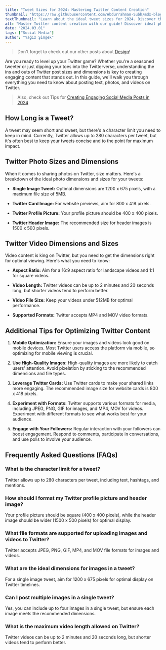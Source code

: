 ```yaml
---
title: "Tweet Sizes for 2024: Mastering Twitter Content Creation"
thumbnail: "https://raw.githubusercontent.com/Abdurrahman-Subh/mdx-blog/main/images/x-measurements.png"
textThumbnail: "Learn about the ideal tweet sizes for 2024. Discover the best photo and video dimensions, tweet character limits, and tips to optimize your Twitter content for maximum engagement."
alt: "Master Twitter content creation with our guide! Discover ideal photo and video dimensions, tweet character limits, and more. Optimize your tweets for maximum impact today!"
date: "2024.03.01"
tags: ["Social Media"]
author: "Yağız Şimşek"
---
```


<CustomImage
    src="https://raw.githubusercontent.com/Abdurrahman-Subh/mdx-blog/main/images/x-measurements.png"
    alt="X (Twitter) Post Sizes and Ratios"
/>

> Don't forget to check out our other posts about [Design](https://stockimg.ai/blog/design)!

Are you ready to level up your Twitter game? Whether you're a seasoned tweeter or just dipping your toes into the Twitterverse, understanding the ins and outs of Twitter post sizes and dimensions is key to creating engaging content that stands out. In this guide, we'll walk you through everything you need to know about posting text, photos, and videos on Twitter.

> Also, check out Tips for [Creating Engaging Social Media Posts in 2024](https://stockimg.ai/blog/design-and-creativity/tips-for-creating-engaging-social-media-posts)

## How Long is a Tweet?

<CustomImage
    src="https://raw.githubusercontent.com/Abdurrahman-Subh/mdx-blog/main/images/x-tweet.png"
    alt="X (Twitter) tweet example"
/>

A tweet may seem short and sweet, but there's a character limit you need to keep in mind. Currently, Twitter allows up to 280 characters per tweet, but it's often best to keep your tweets concise and to the point for maximum impact.

## Twitter Photo Sizes and Dimensions

<CustomImage
    src="https://raw.githubusercontent.com/Abdurrahman-Subh/mdx-blog/main/images/x-photo.png"
    alt="X (Twitter) photo Sizes and Ratios example"
/>

When it comes to sharing photos on Twitter, size matters. Here's a breakdown of the ideal photo dimensions and sizes for your tweets:

- **Single Image Tweet:** Optimal dimensions are 1200 x 675 pixels, with a maximum file size of 5MB.

- **Twitter Card Image:** For website previews, aim for 800 x 418 pixels.

- **Twitter Profile Picture:** Your profile picture should be 400 x 400 pixels.

- **Twitter Header Image:** The recommended size for header images is 1500 x 500 pixels.

## Twitter Video Dimensions and Sizes

<CustomImage
    src="https://raw.githubusercontent.com/Abdurrahman-Subh/mdx-blog/main/images/x-video.png"
    alt="X (Twitter) video Sizes and Ratios example"
/>

Video content is king on Twitter, but you need to get the dimensions right for optimal viewing. Here's what you need to know:

- **Aspect Ratio:** Aim for a 16:9 aspect ratio for landscape videos and 1:1 for square videos.

- **Video Length:** Twitter videos can be up to 2 minutes and 20 seconds long, but shorter videos tend to perform better.

- **Video File Size:** Keep your videos under 512MB for optimal performance.

- **Supported Formats:** Twitter accepts MP4 and MOV video formats.

## Additional Tips for Optimizing Twitter Content

1. **Mobile Optimization:** Ensure your images and videos look good on mobile devices. Most Twitter users access the platform via mobile, so optimizing for mobile viewing is crucial.

2. **Use High-Quality Images:** High-quality images are more likely to catch users' attention. Avoid pixelation by sticking to the recommended dimensions and file types.

3. **Leverage Twitter Cards:** Use Twitter cards to make your shared links more engaging. The recommended image size for website cards is 800 x 418 pixels.

4. **Experiment with Formats:** Twitter supports various formats for media, including JPEG, PNG, GIF for images, and MP4, MOV for videos. Experiment with different formats to see what works best for your audience.

5. **Engage with Your Followers:** Regular interaction with your followers can boost engagement. Respond to comments, participate in conversations, and use polls to involve your audience.

## Frequently Asked Questions (FAQs)

### What is the character limit for a tweet?

Twitter allows up to 280 characters per tweet, including text, hashtags, and mentions.

### How should I format my Twitter profile picture and header image?

Your profile picture should be square (400 x 400 pixels), while the header image should be wider (1500 x 500 pixels) for optimal display.

### What file formats are supported for uploading images and videos to Twitter?

Twitter accepts JPEG, PNG, GIF, MP4, and MOV file formats for images and videos.

### What are the ideal dimensions for images in a tweet?

For a single image tweet, aim for 1200 x 675 pixels for optimal display on Twitter timelines.

### Can I post multiple images in a single tweet?

Yes, you can include up to four images in a single tweet, but ensure each image meets the recommended dimensions.

### What is the maximum video length allowed on Twitter?

Twitter videos can be up to 2 minutes and 20 seconds long, but shorter videos tend to perform better.